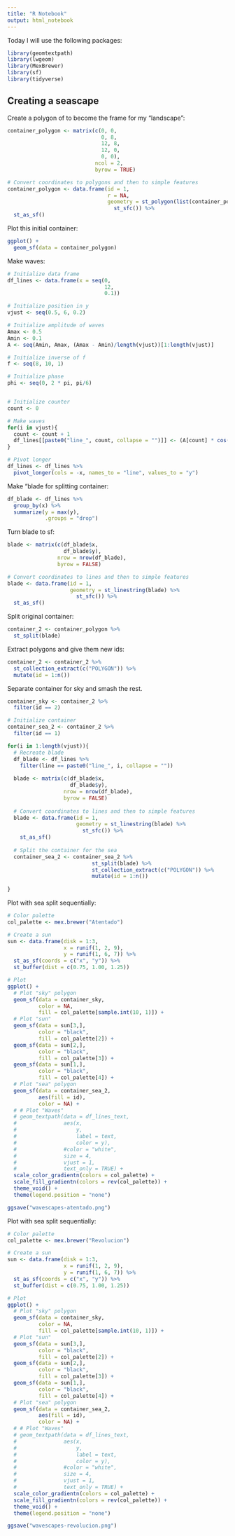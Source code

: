 ```yaml
---
title: "R Notebook"
output: html_notebook
---
```


Today I will use the following packages:
```r
library(geomtextpath)
library(lwgeom)
library(MexBrewer)
library(sf)
library(tidyverse)
```

## Creating a seascape

Create a polygon of to become the frame for my "landscape":
```r
container_polygon <- matrix(c(0, 0, 
                              0, 8, 
                              12, 8,  
                              12, 0,
                              0, 0),
                            ncol = 2,
                            byrow = TRUE)

# Convert coordinates to polygons and then to simple features
container_polygon <- data.frame(id = 1,
                                r = NA,
                                geometry = st_polygon(list(container_polygon)) %>% 
                                  st_sfc()) %>% 
  st_as_sf()
```

Plot this initial container:
```r
ggplot() + 
  geom_sf(data = container_polygon)
```

Make waves:
```r
# Initialize data frame
df_lines <- data.frame(x = seq(0,
                               12,
                               0.1))

# Initialize position in y
vjust <- seq(0.5, 6, 0.2)

# Initialize amplitude of waves
Amax <- 0.5
Amin <- 0.1
A <- seq(Amin, Amax, (Amax - Amin)/length(vjust))[1:length(vjust)]

# Initialize inverse of f
f <- seq(8, 10, 1)

# Initialize phase
phi <- seq(0, 2 * pi, pi/6)


# Initialize counter
count <- 0

# Make waves
for(i in vjust){
  count <- count + 1
  df_lines[[paste0("line_", count, collapse = "")]] <- (A[count] * cos(2 * pi * 1/f[sample.int(length(f), 1)] * df_lines$x + phi[sample.int(length(phi), 1)]) + vjust[count])
}

# Pivot longer
df_lines <- df_lines %>%
  pivot_longer(cols = -x, names_to = "line", values_to = "y")
```

Make "blade for splitting container:
```r
df_blade <- df_lines %>%
  group_by(x) %>%
  summarize(y = max(y),
            .groups = "drop")
```

Turn blade to sf:
```r
blade <- matrix(c(df_blade$x,
                  df_blade$y),
                nrow = nrow(df_blade),
                byrow = FALSE)

# Convert coordinates to lines and then to simple features
blade <- data.frame(id = 1,
                    geometry = st_linestring(blade) %>% 
                      st_sfc()) %>% 
  st_as_sf()
```

Split original container:
```r
container_2 <- container_polygon %>%
  st_split(blade)
```

Extract polygons and give them new ids:
```r
container_2 <- container_2 %>%
  st_collection_extract(c("POLYGON")) %>%
  mutate(id = 1:n())
```

Separate container for sky and smash the rest. 
```r
container_sky <- container_2 %>%
  filter(id == 2)

# Initialize container
container_sea_2 <- container_2 %>%
  filter(id == 1)

for(i in 1:length(vjust)){
  # Recreate blade
  df_blade <- df_lines %>%
    filter(line == paste0("line_", i, collapse = ""))
  
  blade <- matrix(c(df_blade$x,
                    df_blade$y),
                  nrow = nrow(df_blade),
                  byrow = FALSE)
  
  # Convert coordinates to lines and then to simple features
  blade <- data.frame(id = 1,
                      geometry = st_linestring(blade) %>% 
                        st_sfc()) %>% 
    st_as_sf()
  
  # Split the container for the sea
  container_sea_2 <- container_sea_2 %>%
                           st_split(blade) %>%
                           st_collection_extract(c("POLYGON")) %>%
                           mutate(id = 1:n())
  
}
```

Plot with sea split sequentially:
```r
# Color palette
col_palette <- mex.brewer("Atentado")

# Create a sun
sun <- data.frame(disk = 1:3,
                  x = runif(1, 2, 9), 
                  y = runif(1, 6, 7)) %>%
  st_as_sf(coords = c("x", "y")) %>%
  st_buffer(dist = c(0.75, 1.00, 1.25))

# Plot
ggplot() +
  # Plot "sky" polygon
  geom_sf(data = container_sky,
          color = NA,
          fill = col_palette[sample.int(10, 1)]) +
  # Plot "sun"
  geom_sf(data = sun[3,],
          color = "black",
          fill = col_palette[2]) +
  geom_sf(data = sun[2,],
          color = "black",
          fill = col_palette[3]) +
  geom_sf(data = sun[1,],
          color = "black",
          fill = col_palette[4]) +
  # Plot "sea" polygon
  geom_sf(data = container_sea_2,
          aes(fill = id),
          color = NA) +
  # # Plot "Waves"
  # geom_textpath(data = df_lines_text,
  #               aes(x,
  #                   y, 
  #                   label = text,
  #                   color = y), 
  #               #color = "white",
  #               size = 4,
  #               vjust = 1, 
  #               text_only = TRUE) +
  scale_color_gradientn(colors = col_palette) +
  scale_fill_gradientn(colors = rev(col_palette)) +
  theme_void() +
  theme(legend.position = "none")

ggsave("wavescapes-atentado.png")
```


Plot with sea split sequentially:
```r
# Color palette
col_palette <- mex.brewer("Revolucion")

# Create a sun
sun <- data.frame(disk = 1:3,
                  x = runif(1, 2, 9), 
                  y = runif(1, 6, 7)) %>%
  st_as_sf(coords = c("x", "y")) %>%
  st_buffer(dist = c(0.75, 1.00, 1.25))

# Plot
ggplot() +
  # Plot "sky" polygon
  geom_sf(data = container_sky,
          color = NA,
          fill = col_palette[sample.int(10, 1)]) +
  # Plot "sun"
  geom_sf(data = sun[3,],
          color = "black",
          fill = col_palette[2]) +
  geom_sf(data = sun[2,],
          color = "black",
          fill = col_palette[3]) +
  geom_sf(data = sun[1,],
          color = "black",
          fill = col_palette[4]) +
  # Plot "sea" polygon
  geom_sf(data = container_sea_2,
          aes(fill = id),
          color = NA) +
  # # Plot "Waves"
  # geom_textpath(data = df_lines_text,
  #               aes(x,
  #                   y, 
  #                   label = text,
  #                   color = y), 
  #               #color = "white",
  #               size = 4,
  #               vjust = 1, 
  #               text_only = TRUE) +
  scale_color_gradientn(colors = col_palette) +
  scale_fill_gradientn(colors = rev(col_palette)) +
  theme_void() +
  theme(legend.position = "none")

ggsave("wavescapes-revolucion.png")
```
